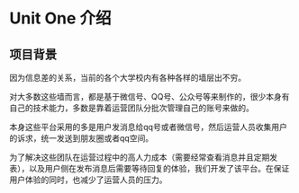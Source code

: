 # Unit One 介绍

## 项目背景

因为信息差的关系，当前的各个大学校内有各种各样的墙层出不穷。

对大多数这些墙而言，都是基于微信号、QQ号、公众号等来制作的，很少本身有自己的技术能力，多数是靠着运营团队分批次管理自己的账号来做的。

本身这些平台采用的多是用户发消息给qq号或者微信号，然后运营人员收集用户的诉求，统一发送到朋友圈或者qq空间。

为了解决这些团队在运营过程中的高人力成本（需要经常查看消息并且定期发表），以及用户侧在发布消息后需要等待回复的体验，我们开发了该平台。在保证用户体验的同时，也减少了运营人员的压力。
